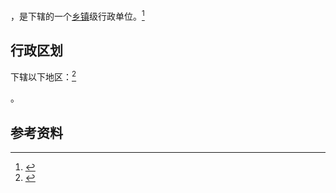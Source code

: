 {{中国乡级行政区|32/02/13/015/000}}

'''{{PAGENAMEBASE}}'''，是{{PRC admin/fullname|32/02/13/015/000|3}}下辖的一个[[乡镇|乡镇]]级行政单位。<ref>{{PRC admin/ref sgc|{{PRC admin/parent|32/02/13/015/000}}}}</ref>

== 行政区划 ==

{{PAGENAMEBASE}}下辖以下地区：<ref>{{PRC admin/ref sgc|32/02/13/015/000}}</ref>

{{PRC admin/children|32/02/13/015/000}}。

== 参考资料 ==

{{reflist}}

{{行政区划小作品}}
{{PRC admin/navcat|32/02/13/015/000}}